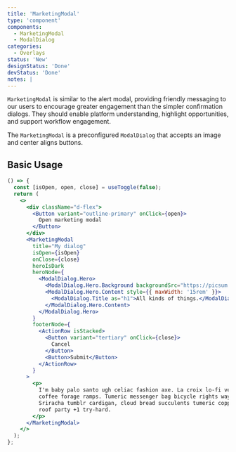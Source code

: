 ```yaml
---
title: 'MarketingModal'
type: 'component'
components:
  - MarketingModal
  - ModalDialog
categories:
  - Overlays
status: 'New'
designStatus: 'Done'
devStatus: 'Done'
notes: |
---
```


`MarketingModal` is similar to the alert modal, providing friendly messaging to our users to encourage greater engagement than the simpler confirmation dialogs. They should enable platform understanding, highlight opportunities, and support workflow engagement.

The `MarketingModal` is a preconfigured `ModalDialog` that accepts an image and center aligns buttons.

## Basic Usage

```jsx live
() => {
  const [isOpen, open, close] = useToggle(false);
  return (
    <>
      <div className="d-flex">
        <Button variant="outline-primary" onClick={open}>
          Open marketing modal
        </Button>
      </div>
      <MarketingModal
        title="My dialog"
        isOpen={isOpen}
        onClose={close}
        heroIsDark
        heroNode={
          <ModalDialog.Hero>
            <ModalDialog.Hero.Background backgroundSrc="https://picsum.photos/1600/800/" />
            <ModalDialog.Hero.Content style={{ maxWidth: '15rem' }}>
              <ModalDialog.Title as="h1">All kinds of things.</ModalDialog.Title>
            </ModalDialog.Hero.Content>
          </ModalDialog.Hero>
        }
        footerNode={
          <ActionRow isStacked>
            <Button variant="tertiary" onClick={close}>
              Cancel
            </Button>
            <Button>Submit</Button>
          </ActionRow>
        }
      >
        <p>
          I'm baby palo santo ugh celiac fashion axe. La croix lo-fi venmo whatever. Beard man braid migas single-origin
          coffee forage ramps. Tumeric messenger bag bicycle rights wayfarers, try-hard cronut blue bottle health goth.
          Sriracha tumblr cardigan, cloud bread succulents tumeric copper mug marfa semiotics woke next level organic
          roof party +1 try-hard.
        </p>
      </MarketingModal>
    </>
  );
};
```
